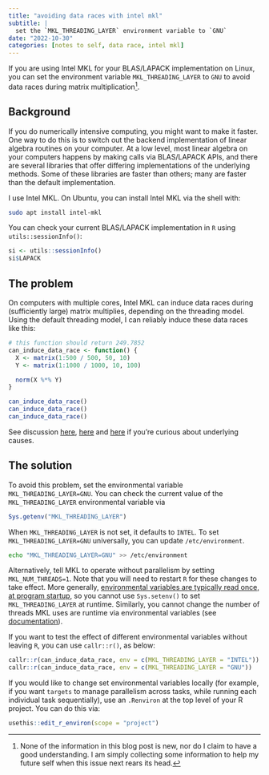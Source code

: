 ```yaml
---
title: "avoiding data races with intel mkl"
subtitle: |
  set the `MKL_THREADING_LAYER` environment variable to `GNU`
date: "2022-10-30"
categories: [notes to self, data race, intel mkl]
---
```


If you are using Intel MKL for your BLAS/LAPACK implementation on Linux, you can set the environment variable `MKL_THREADING_LAYER` to `GNU` to avoid data races during matrix multiplication^[None of the information in this blog post is new, nor do I claim to have a good understanding. I am simply collecting some information to help my future self when this issue next rears its head.].

## Background

If you do numerically intensive computing, you might want to make it faster. One way to do this is to switch out the backend implementation of linear algebra routines on your computer. At a low level, most linear algebra on your computers happens by making calls via BLAS/LAPACK APIs, and there are several libraries that offer differing implementations of the underlying methods. Some of these libraries are faster than others; many are faster than the default implementation.

I use Intel MKL. On Ubuntu, you can install Intel MKL via the shell with:

``` sh
sudo apt install intel-mkl
```

You can check your current BLAS/LAPACK implementation in `R` using `utils::sessionInfo()`:

```r
si <- utils::sessionInfo()
si$LAPACK
```

## The problem

On computers with multiple cores, Intel MKL can induce data races during (sufficiently large) matrix multiplies, depending on the threading model. Using the default threading model, I can reliably induce these data races like this:

```r
# this function should return 249.7852
can_induce_data_race <- function() {
  X <- matrix(1:500 / 500, 50, 10)
  Y <- matrix(1:1000 / 1000, 10, 100)

  norm(X %*% Y)
}

can_induce_data_race()
can_induce_data_race()
can_induce_data_race()
```

See discussion [here](https://github.com/eddelbuettel/mkl4deb/issues/2), [here](https://bugs.debian.org/cgi-bin/bugreport.cgi?bug=921193#12) and [here](https://github.com/eddelbuettel/mkl4deb/issues/9) if you're curious about underlying causes.

## The solution

To avoid this problem, set the environmental variable `MKL_THREADING_LAYER=GNU`. You can check the current value of the `MKL_THREADING_LAYER` environmental variable via

```r
Sys.getenv("MKL_THREADING_LAYER")
```

When `MKL_THREADING_LAYER` is not set, it defaults to `INTEL`. To set `MKL_THREADING_LAYER=GNU` universally, you can update `/etc/environment`.

``` sh
echo "MKL_THREADING_LAYER=GNU" >> /etc/environment
```

Alternatively, tell MKL to operate without parallelism by setting `MKL_NUM_THREADS=1`. Note that you will need to restart `R` for these changes to take effect. More generally, [environmental variables are typically read once, at program startup](https://stackoverflow.com/a/74212620/5563099), so you cannot use `Sys.setenv()` to set `MKL_THREADING_LAYER` at runtime. Similarly, you cannot change the number of threads MKL uses are runtime via environmental variables (see [documentation](https://www.intel.com/content/www/us/en/develop/documentation/onemkl-linux-developer-guide/top/managing-performance-and-memory/improving-performance-with-threading/changing-the-number-of-openmp-threads-at-run-time.html)).

If you want to test the effect of different environmental variables without leaving `R`, you can use `callr::r()`, as below:

```r
callr::r(can_induce_data_race, env = c(MKL_THREADING_LAYER = "INTEL"))
callr::r(can_induce_data_race, env = c(MKL_THREADING_LAYER = "GNU"))
```

If you would like to change set environmental variables locally (for example, if you want `targets` to manage parallelism across tasks, while running each individual task sequentially), use an `.Renviron` at the top level of your R project. You can do this via:

``` r
usethis::edit_r_environ(scope = "project")
```

